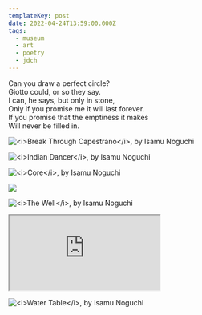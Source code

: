 ```yaml
---
templateKey: post
date: 2022-04-24T13:59:00.000Z
tags:
  - museum
  - art
  - poetry
  - jdch
---
```

Can you draw a perfect circle?<br/>
Giotto could, or so they say.<br/>
I can, he says, but only in stone,<br/>
Only if you promise me it will last forever.<br/>
If you promise that the emptiness it makes<br/>
Will never be filled in.

![](../../assets/art/20220424-break-through-capestrano.jpg "<i>Break Through Capestrano</i>, by Isamu Noguchi")

![](../../assets/art/20220424-indian-dancer.jpg "<i>Indian Dancer</i>, by Isamu Noguchi")

![](../../assets/art/20220424-core.jpg "<i>Core</i>, by Isamu Noguchi")

![](../../assets/art/20220424-IMG_1491.jpg)

![](../../assets/art/20220424-the-well.jpg "<i>The Well</i>, by Isamu Noguchi")

<div style={{padding: '56.25% 0 0 0', position: 'relative'}}>
  <iframe
    src="https://player.vimeo.com/video/1002305124?badge=0&amp;autopause=0&amp;player_id=0&amp;app_id=58479;"
    allow="autoplay; fullscreen; picture-in-picture; clipboard-write"
    style={{position: 'absolute', top: 0, left: 0, width: '100%', height: '100%'}}
    title="The Well, by Isamu Noguchi">
  </iframe>
</div>
<script src="https://player.vimeo.com/api/player.js"></script>

![](../../assets/art/20220424-water-table.jpg "<i>Water Table</i>, by Isamu Noguchi")